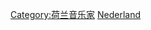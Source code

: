 {{Commonscat|Conductors from the Netherlands}}

[[Category:荷兰音乐家|Category:荷兰音乐家]]
[[Category:各国指挥家|Nederland]]